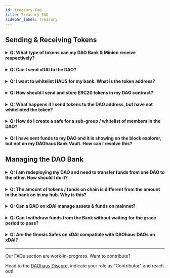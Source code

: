 ```yaml
---
id: treasury-faq
title: Treasury FAQ
sidebar_label: Treasury
---
```


## Sending & Receiving Tokens

<h4><details>
  <summary>Q: What type of tokens can my DAO Bank & Minion receive respectively?</summary>
  
<p>&nbsp;</p>
  
A: Your DAO's Bank can receive ERC-20 tokens, where minions can accept both ERC-20s, Native tokens (e.g. ETH, MATIC, xDAI respectively) and ERC-721 NFTs.
  
  </details></h4>
  
  <h4><details>
  <summary>Q: Can I send xDAI to the DAO?</summary>
  
<p>&nbsp;</p>
  
A: The DAO cannot accept xDAI and it should normally revert the transaction when you are sending it. 
Please do not send xDAI to your DAO. 

You should either wrap your xDAI on wrapeth.com or enable the Wrap N Zap boost for your DAO. 
  
  </details></h4>
  
   <h4><details>
  <summary>Q: I want to whitelist HAUS for my bank. What is the token address?</summary>
  
<p>&nbsp;</p>
  
A: 0xb0C5f3100A4d9d9532a4CfD68c55F1AE8da987Eb
  
  </details></h4>
  
<h4><details>
  <summary>Q: How should I send and store ERC20 tokens in my DAO contract?</summary>
  
<p>&nbsp;</p>
  
A: If the token is already whitelisted, you can send the tokens to the DAO address, or submit a Funding Proposal with Tribute. 
  
  </details></h4>
  
  <h4><details>
  <summary>Q: What happens if I send tokens to the DAO address, but have not whitelisted the token?</summary>

<p>&nbsp;</p>
  
A: The token will be owned by the contract, but not show up on your treasury.
  
  </details></h4>

<h4>
  <details>
  <summary>Q: How do I create a safe for a sub-group / whitelist of members in the DAO?</summary>

<p>&nbsp;</p>
  
A: You can create a Gnosis safe with the whitelisted members as the owners of the safe.
  
  </details>
</h4> 
 
<h4>
  <details>
  <summary>Q: I have sent funds to my DAO and it is showing on the block explorer, but not on my DAOhaus Bank Vault. How can I resolve this? </summary>

<p>&nbsp;</p>
  
A: You can go to the Bank page and click 'Sync'. Your Bank balances will be updated prompty.
  
  </details>
</h4> 

## Managing the DAO Bank

 <h4><details>
  <summary>Q: I am redeploying my DAO and need to transfer funds from one DAO to the other. How should I do it?</summary>
  
<p>&nbsp;</p>
  
A: Do not send the funds directly to the DAO address.

The first approach is to claim the balances from the old DAO and provide tribute in the new DAO to deposit the funds.

The second approach is to transfer funds to a Minion and use the Minion to send the funds.

Do not send funds to your new DAO address via a funding proposal as the contract is merely updating the internal balances, which members or minions should ideally withdraw later on. Your funds will be lost.

  </details></h4>
  
   <h4><details>
  <summary>Q: The amount of tokens / funds on chain is different from the amount in the bank on in my hub. Why is this?</summary>
  
<p>&nbsp;</p>
  
A: As the contract holds different internal balances and proposal escrows, the amounts on the Bank UI and Explorer may be different. For example, the Explorer amount includes new members' tributes that are still being processed, or funds payable to Members that are unclaimed. In these scenarios, the amount on the Explorer will exceed the amount on the Bank UI. 
  
  </details></h4>

  <h4>
    <details>
      <summary>Q: Can a DAO on xDAI manage assets & funds on mainnet?</summary>
      <p>&nbsp;</p>
        A: Currently, no. However, there is a Gnosis Safe boost coming up that will enable a DAO on xDAI to control a safe on mainnet.  
    </details>
  </h4>
  

  <h4>
    <details>
      <summary>Q:  Can I withdraw funds from the Bank without waiting for the grace period to pass?</summary>
      <p>&nbsp;</p>
        A: No, funds can only be withdrawn after the grace period has passed.
    </details>
  </h4>

  <h4>
    <details>
      <summary>Q: Are the Gnosis Safes on xDAI compatible with DAOhaus DAOs on xDAI?</summary>
      <p>&nbsp;</p>
        A: Yes, they are compatible.
    </details>
  </h4>

---

Our FAQs section are work-in-progress. Want to contribute?

Head to the [DAOhaus Discord](https://discord.gg/bUd7HqMx), indicate your role as "Contributor" and reach out!
